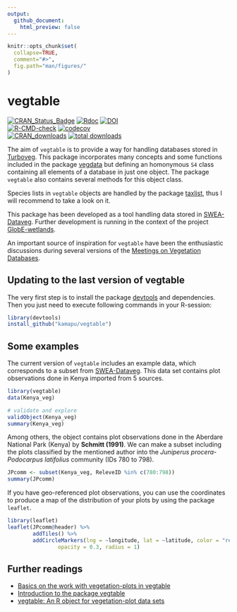 ```yaml
---
output:
  github_document:
    html_preview: false
---
```


```r
knitr::opts_chunk$set(
  collapse=TRUE,
  comment="#>",
  fig.path="man/figures/"
)
```

<!-- README.md is generated from README.Rmd. Please edit that file -->
<!-- Use snippet 'render_markdown' for it -->

# vegtable

<!-- badges: start -->
[![CRAN_Status_Badge](http://www.r-pkg.org/badges/version/vegtable)](https://cran.r-project.org/package=vegtable)
[![Rdoc](http://www.rdocumentation.org/badges/version/vegtable)](http://www.rdocumentation.org/packages/vegtable)
[![DOI](https://zenodo.org/badge/55006983.svg)](https://zenodo.org/badge/latestdoi/55006983)
<br>
[![R-CMD-check](https://github.com/kamapu/vegtable/workflows/R-CMD-check/badge.svg)](https://github.com/kamapu/vegtable/actions)
[![codecov](https://codecov.io/gh/kamapu/vegtable/branch/master/graph/badge.svg)](https://codecov.io/gh/kamapu/vegtable)
<br>
[![CRAN_downloads](http://cranlogs.r-pkg.org/badges/vegtable)](https://cran.r-project.org/package=vegtable)
[![total downloads](http://cranlogs.r-pkg.org/badges/grand-total/vegtable)](https://cran.r-project.org/package=vegtable)
<!-- badges: end -->

The aim of `vegtable` is to provide a way for handling databases stored in
[Turboveg](http://www.synbiosys.alterra.nl/turboveg). This package incorporates
many concepts and some functions included in the package
[vegdata](https://cran.r-project.org/package=vegdata) but defining an homonymous
`S4` class containing all elements of a database in just one object. The package
`vegtable` also contains several methods for this object class.

Species lists in `vegtable` objects are handled by the package
[taxlist](https://github.com/kamapu/taxlist), thus I will recommend to take a
look on it.

This package has been developed as a tool handling data stored in
[SWEA-Dataveg](http://www.givd.info/ID/AF-00-006). Further development is
running in the context of the project
[GlobE-wetlands](https://www.wetlands-africa.de/).

An important source of inspiration for `vegtable` have been the enthusiastic
discussions during several versions of the [Meetings on Vegetation
Databases](http://www.hswt.de/person/joerg-ewald/vegetationsdatenbanken.html).

## Updating to the last version of vegtable
The very first step is to install the package
[devtools](https://github.com/hadley/devtools) and dependencies. Then you just
need to execute following commands in your R-session:

```r
library(devtools)
install_github("kamapu/vegtable")
```

## Some examples
The current version of `vegtable` includes an example data, which corresponds to
a subset from [SWEA-Dataveg](http://www.givd.info/ID/AF-00-006). This data set
contains plot observations done in Kenya imported from 5 sources.

```r
library(vegtable)
data(Kenya_veg)

# validate and explore
validObject(Kenya_veg)
summary(Kenya_veg)
```

Among others, the object contains plot observations done in the Aberdare
National Park (Kenya) by __Schmitt (1991)__. We can make a subset including the
plots classified by the mentioned author into the *Juniperus
procera*-*Podocarpus latifolius* community (IDs 780 to 798).

```r
JPcomm <- subset(Kenya_veg, ReleveID %in% c(780:798))
summary(JPcomm)
```

If you have geo-referenced plot observations, you can use the coordinates to
produce a map of the distribution of your plots by using the package `leaflet`.

```r
library(leaflet)
leaflet(JPcomm@header) %>%
		addTiles() %>%
		addCircleMarkers(lng = ~longitude, lat = ~latitude, color = "red",
				opacity = 0.3, radius = 1)
```

## Further readings

- [Basics on the work with vegetation-plots in
  vegtable](https://kamapu.github.io/posts/2020-11-20-vegtablepress2/)
- [Introduction to the package
  vegtable](https://kamapu.github.io/posts/2020-10-29-vegtableintro/)
- [vegtable: An R object for vegetation-plot data
  sets](https://kamapu.github.io/posts/2020-10-29-vegtablepress/)
